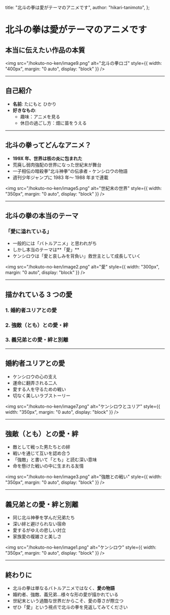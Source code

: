   title: "北斗の拳は愛がテーマのアニメです",
  author: "hikari-tanimoto",
};

<div className="slide">

# 北斗の拳は愛がテーマのアニメです

## 本当に伝えたい作品の本質

<img
  src="/hokuto-no-ken/image9.png"
  alt="北斗の拳ロゴ"
  style={{ width: "400px", margin: "0 auto", display: "block" }}
/>

</div>

---

<div className="slide">

## 自己紹介

- **名前**: たにもと ひかり
- **好きなもの**:
  - 趣味：アニメを見る
  - 休日の過ごし方：畑に苗をうえる

</div>

---

<div className="slide">

## 北斗の拳ってどんなアニメ？

- **199X 年、世界は核の炎に包まれた**
- 荒廃し弱肉強配の世界になった世紀末が舞台
- 一子相伝の暗殺拳"北斗神拳"の伝承者・ケンシロウの物語
- 週刊少年ジャンプに 1983 年～ 1988 年まで連載

<img
  src="/hokuto-no-ken/image5.png"
  alt="世紀末の世界"
  style={{ width: "350px", margin: "0 auto", display: "block" }}
/>

</div>

---

<div className="slide">

## 北斗の拳の本当のテーマ

### 「愛に溢れている」

- 一般的には「バトルアニメ」と思われがち
- しかし本当のテーマは**「愛」**
- ケンシロウは「愛と哀しみを背負い」救世主として成長していく

<img
  src="/hokuto-no-ken/image2.png"
  alt="愛"
  style={{ width: "300px", margin: "0 auto", display: "block" }}
/>

</div>

---

<div className="slide">

## 描かれている 3 つの愛

### 1. 婚約者ユリアとの愛

### 2. 強敵（とも）との愛・絆

### 3. 義兄弟との愛・絆と別離

</div>

---

<div className="slide">

## 婚約者ユリアとの愛

- ケンシロウの心の支え
- 運命に翻弄される二人
- 愛する人を守るための戦い
- 切なく美しいラブストーリー

<img
  src="/hokuto-no-ken/image7.png"
  alt="ケンシロウとユリア"
  style={{ width: "350px", margin: "0 auto", display: "block" }}
/>

</div>

---

<div className="slide">

## 強敵（とも）との愛・絆

- 敵として戦った男たちとの絆
- 戦いを通じて互いを認め合う
- 「強敵」と書いて「とも」と読む深い意味
- 命を懸けた戦いの中に生まれる友情

<img
  src="/hokuto-no-ken/image3.png"
  alt="強敵との戦い"
  style={{ width: "350px", margin: "0 auto", display: "block" }}
/>

</div>

---

<div className="slide">

## 義兄弟との愛・絆と別離

- 同じ北斗神拳を学んだ兄弟たち
- 深い絆と避けられない宿命
- 愛するがゆえの悲しい対立
- 家族愛の複雑さと美しさ

<img
  src="/hokuto-no-ken/image1.png"
  alt="ケンシロウ"
  style={{ width: "350px", margin: "0 auto", display: "block" }}
/>

</div>

---

<div className="slide">

## 終わりに

- 北斗の拳は単なるバトルアニメではなく、**愛の物語**
- 婚約者、強敵、義兄弟...様々な形の愛が描かれている
- 世紀末という過酷な世界だからこそ、愛の尊さが際立つ
- ぜひ「愛」という視点で北斗の拳を見返してみてください

</div>
